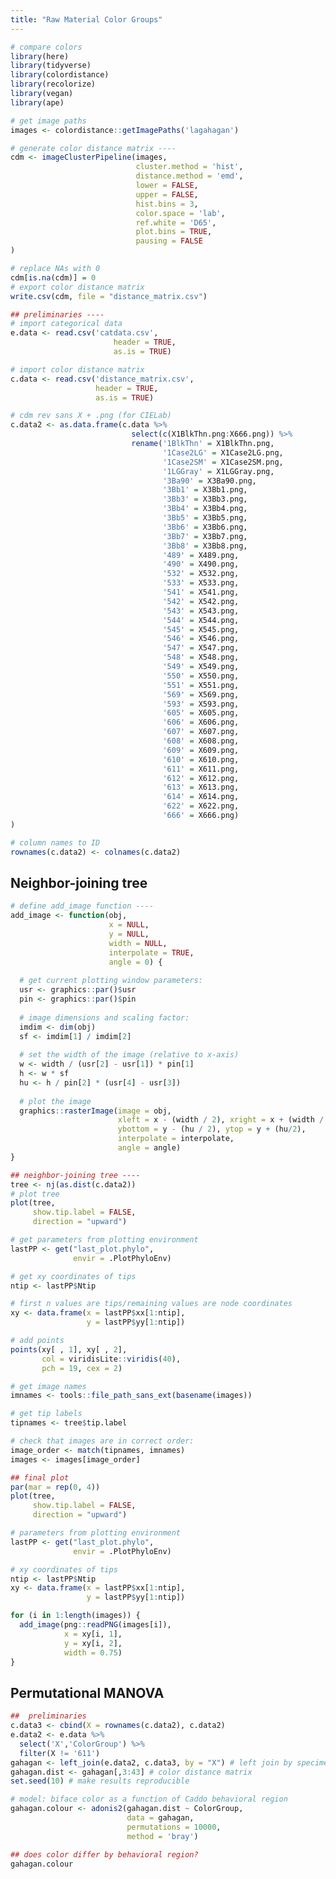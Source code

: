 ```yaml
---
title: "Raw Material Color Groups"
---
```


```r
# compare colors
library(here)
library(tidyverse)
library(colordistance)
library(recolorize)
library(vegan)
library(ape)

# get image paths
images <- colordistance::getImagePaths('lagahagan')

# generate color distance matrix ----
cdm <- imageClusterPipeline(images,
                            cluster.method = 'hist',
                            distance.method = 'emd',
                            lower = FALSE,
                            upper = FALSE,
                            hist.bins = 3,
                            color.space = 'lab',
                            ref.white = 'D65',
                            plot.bins = TRUE,
                            pausing = FALSE
)

# replace NAs with 0
cdm[is.na(cdm)] = 0
# export color distance matrix
write.csv(cdm, file = "distance_matrix.csv")

## preliminaries ----
# import categorical data
e.data <- read.csv('catdata.csv',
                       header = TRUE,
                       as.is = TRUE)

# import color distance matrix
c.data <- read.csv('distance_matrix.csv',
                   header = TRUE,
                   as.is = TRUE)

# cdm rev sans X + .png (for CIELab)
c.data2 <- as.data.frame(c.data %>% 
                           select(c(X1BlkThn.png:X666.png)) %>% 
                           rename('1BlkThn' = X1BlkThn.png,
                                  '1Case2LG' = X1Case2LG.png,
                                  '1Case2SM' = X1Case2SM.png,
                                  '1LGGray' = X1LGGray.png,
                                  '3Ba90' = X3Ba90.png,
                                  '3Bb1' = X3Bb1.png,
                                  '3Bb3' = X3Bb3.png,
                                  '3Bb4' = X3Bb4.png,
                                  '3Bb5' = X3Bb5.png,
                                  '3Bb6' = X3Bb6.png,
                                  '3Bb7' = X3Bb7.png,
                                  '3Bb8' = X3Bb8.png,
                                  '489' = X489.png,
                                  '490' = X490.png,
                                  '532' = X532.png,
                                  '533' = X533.png,
                                  '541' = X541.png,
                                  '542' = X542.png,
                                  '543' = X543.png,
                                  '544' = X544.png,
                                  '545' = X545.png,
                                  '546' = X546.png,
                                  '547' = X547.png,
                                  '548' = X548.png,
                                  '549' = X549.png,
                                  '550' = X550.png,
                                  '551' = X551.png,
                                  '569' = X569.png,
                                  '593' = X593.png,
                                  '605' = X605.png,
                                  '606' = X606.png,
                                  '607' = X607.png,
                                  '608' = X608.png,
                                  '609' = X609.png,
                                  '610' = X610.png,
                                  '611' = X611.png,
                                  '612' = X612.png,
                                  '613' = X613.png,
                                  '614' = X614.png,
                                  '622' = X622.png,
                                  '666' = X666.png)
)

# column names to ID
rownames(c.data2) <- colnames(c.data2)
```

## Neighbor-joining tree

```r
# define add_image function ----
add_image <- function(obj,
                      x = NULL,
                      y = NULL,
                      width = NULL,
                      interpolate = TRUE,
                      angle = 0) {
  
  # get current plotting window parameters:
  usr <- graphics::par()$usr
  pin <- graphics::par()$pin
  
  # image dimensions and scaling factor:
  imdim <- dim(obj)
  sf <- imdim[1] / imdim[2]
  
  # set the width of the image (relative to x-axis)
  w <- width / (usr[2] - usr[1]) * pin[1]
  h <- w * sf
  hu <- h / pin[2] * (usr[4] - usr[3])
  
  # plot the image
  graphics::rasterImage(image = obj,
                        xleft = x - (width / 2), xright = x + (width / 2),
                        ybottom = y - (hu / 2), ytop = y + (hu/2),
                        interpolate = interpolate,
                        angle = angle)
}

## neighbor-joining tree ----
tree <- nj(as.dist(c.data2))
# plot tree
plot(tree,
     show.tip.label = FALSE,
     direction = "upward")

# get parameters from plotting environment
lastPP <- get("last_plot.phylo", 
              envir = .PlotPhyloEnv)

# get xy coordinates of tips
ntip <- lastPP$Ntip

# first n values are tips/remaining values are node coordinates
xy <- data.frame(x = lastPP$xx[1:ntip],
                 y = lastPP$yy[1:ntip]) 

# add points
points(xy[ , 1], xy[ , 2], 
       col = viridisLite::viridis(40), 
       pch = 19, cex = 2)

# get image names
imnames <- tools::file_path_sans_ext(basename(images))

# get tip labels
tipnames <- tree$tip.label

# check that images are in correct order:
image_order <- match(tipnames, imnames)
images <- images[image_order]

## final plot
par(mar = rep(0, 4))
plot(tree, 
     show.tip.label = FALSE, 
     direction = "upward")

# parameters from plotting environment
lastPP <- get("last_plot.phylo", 
              envir = .PlotPhyloEnv)

# xy coordinates of tips
ntip <- lastPP$Ntip
xy <- data.frame(x = lastPP$xx[1:ntip],
                 y = lastPP$yy[1:ntip]) 

for (i in 1:length(images)) {
  add_image(png::readPNG(images[i]),
            x = xy[i, 1],
            y = xy[i, 2], 
            width = 0.75)
}
```


## Permutational MANOVA

```r
##  preliminaries
c.data3 <- cbind(X = rownames(c.data2), c.data2)
e.data2 <- e.data %>% 
  select('X','ColorGroup') %>% 
  filter(X != '611')
gahagan <- left_join(e.data2, c.data3, by = "X") # left join by specimen number
gahagan.dist <- gahagan[,3:43] # color distance matrix
set.seed(10) # make results reproducible

# model: biface color as a function of Caddo behavioral region
gahagan.colour <- adonis2(gahagan.dist ~ ColorGroup,
                          data = gahagan,
                          permutations = 10000,
                          method = 'bray')

## does color differ by behavioral region?
gahagan.colour
```
